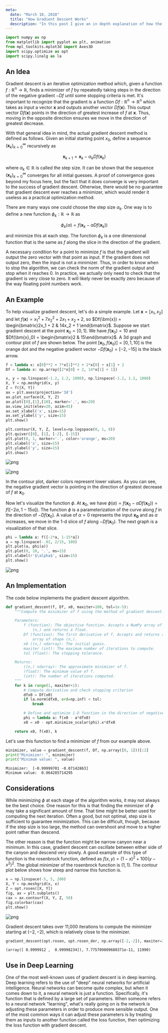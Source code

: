 ```yaml
---
meta:
  date: "March 18, 2018"
  title: "How Gradient Descent Works"
  description: "In this post I give an in depth explanation of how the gradient descent algorithm works along with an implementation in python."
---
```


```python
import numpy as np
from matplotlib import pyplot as plt, animation
from mpl_toolkits.mplot3d import Axes3D
import scipy.optimize as opt
import scipy.linalg as la
```

## An Idea

Gradient descent is an iterative optimization method which, given a function $f: \mathbb{R}^n \rightarrow \mathbb{R}$, finds a minimizer of $f$ by repeatedly taking steps in the direction of the negative gradient $-Df$ until some stopping criteria is met. It's important to recognize that the gradient is a function $Df: \mathbb{R}^n \rightarrow \mathbb{R}^n$ which takes as input a vector $\bm{x}$ and outputs another vector $Df(\bm{x})$. This output vector $Df(\bm{x})$ points in the direction of greatest increase of $f$ at $\bm{x}$. Thus, moving in the opposite direction ensures we move in the direction of greatest decrease.

With that general idea in mind, the actual gradient descent method is defined as follows. Given an initial starting point $x_0$, define a sequence $(\bm{x}_k)_{k=0}^{\infty}$ recursively as

$$\bm{x}_{k+1} = \bm{x}_k - \alpha_kDf(\bm{x}_k)$$

where $\alpha_k \in \mathbb{R}$ is called the step size. It can be shown that the sequence $(\bm{x}_k)_{k=0}^{\infty}$ converges for all initial guesses. A proof of convergence goes beyond my focus here, but the fact that it does converge is very important to the success of gradient descent. Otherwise, there would be no guarantee that gradient descent ever reaches a minimizer, which would render it useless as a practical optimization method.

There are many ways one could choose the step size $\alpha_k$. One way is to define a new function $\phi_k : \mathbb{R} \rightarrow \mathbb{R}$ as

$$\phi_k(\alpha) = f(\bm{x}_k - \alpha Df(\bm{x}_k))$$

and minimize this at each step. The function $\phi_k$ is a one dimensional function that is the same as $f$ along the slice in the direction of the gradient.

A necessary condition for a point to minimize $f$ is that the gradient will output the zero vector with that point as input. If the gradient does not output zero, then the input is not a minimizer. Thus, in order to know when to stop the algorithm, we can check the norm of the gradient output and stop when it reaches 0. In practice, we actually only need to check that the gradient is very close to zero. It will likely never be exactly zero because of the way floating point numbers work.

## An Example

To help visualize gradient descent, let's do a simple example. Let $\bm{x} = [x_1, x_2]$ and let $f(\bm{x}) = x_1^2 + 7x_2^2 + 2x_1 + x_2 + 2$, so $Df(\bm{x}) = \begin{bmatrix}2x_1 + 2 & 14x_2 + 1 \end{bmatrix}$. Suppose we start gradient descent at the point $\bm{x}_0 = [0, 1]$. We have $f(\bm{x}_0) = 10$ and $Df(\bm{x}_0) = \begin{bmatrix}2 & 15\end{bmatrix}$. A 3d graph and contour plot of $f$ are shown below. The point $[\bm{x}_0, f(\bm{x}_0)] = [0, 1, 10]$ is the orange dot and the negative gradient vector $-Df(\bm{x}_0) = [-2, -15]$ is the black arrow.

```python
f = lambda x: x[0]**2 + 7*x[1]**2 + 2*x[0] + x[1] + 2
Df = lambda x: np.array([2*x[0] + 2, 14*x[1] + 1])

x, y = np.linspace(-1.2, 1.2, 1000), np.linspace(-1.2, 1.2, 1000)
X, Y = np.meshgrid(x, y)
Z = f([X, Y])
ax = plt.axes(projection='3d')
ax.plot_surface(X, Y, Z)
ax.plot([0],[1],[10], marker='.', ms=20)
ax.view_init(elev=20, azim=45)
ax.set_xlabel('x', size=15)
ax.set_ylabel('y', size=15)
plt.show()

plt.contour(X, Y, Z, levels=np.logspace(0, 1, 8))
plt.quiver([0], [1], [-2], [-15])
plt.plot(0, 1, marker='.', color='orange', ms=20)
plt.xlabel('x', size=15)
plt.ylabel('y', size=15)
plt.show()
```

![png](../images/posts/gradient-descent/output_2_0.png)

![png](../images/posts/gradient-descent/output_2_1.png)

In the contour plot, darker colors represent lower values. As you can see, the negative gradient vector is pointing in the direction of greatest decrease of $f$ at $\bm{x}_0$.

Now let's visualize the function $\phi$. At $\bm{x}_0$, we have $\phi(\alpha) = f(\bm{x}_0 - \alpha Df(\bm{x}_0)) = f([-2\alpha, 1 - 15\alpha])$. The function $\phi$ is a parameterization of the curve along $f$ in the direction of $-Df(\bm{x}_0)$. A value of $\alpha = 0$ represents the input $\bm{x_0}$ and as $\alpha$ increases, we move in the 1-d slice of $f$ along $-Df(\bm{x}_0)$. The next graph is a visualization of that slice.

```python
phi = lambda a: f([-2*a, 1-15*a])
a = np.linspace(-.01, 2/15, 100)
plt.plot(a, phi(a))
plt.plot(0, 10, '.', ms=15)
plt.xlabel(r'$\alpha$', size=15)
plt.show()
```

![png](../images/posts/gradient-descent/output_4_0.png)

## An Implementation

The code below implements the gradient descent algorithm.

```python
def gradient_descent(f, Df, x0, maxiter=100, tol=1e-5):
    """Compute the minimizer of f using the method of gradient descent.

    Parameters:
        f (function): The objective function. Accepts a NumPy array of shape
            (n,) and returns a float.
        Df (function): The first derivative of f. Accepts and returns a NumPy
            array of shape (n,).
        x0 ((n,) ndarray): The initial guess.
        maxiter (int): The maximum number of iterations to compute.
        tol (float): The stopping tolerance.

    Returns:
        ((n,) ndarray): The approximate minimizer of f.
        (float): The minimum value of f.
        (int): The number of iterations computed.
    """
    for k in range(1, maxiter+1):
        # Compute derivative and check stopping criterion
        dfx0 = Df(x0)
        if la.norm(dfx0, ord=np.inf) < tol:
            break

        # Define and optimize 1-D function in the direction of negative gradient
        phi = lambda a: f(x0 - a*dfx0)
        x0 = x0 - opt.minimize_scalar(phi).x*dfx0

    return x0, f(x0), k
```

Let's use this function to find a minimizer of $f$ from our example above.

```python
minimizer, value = gradient_descent(f, Df, np.array([0, 1]))[:2]
print("Minimizer: ", minimizer)
print("Minimum value: ", value)
```

    Minimizer:  [-0.99999701 -0.07142863]
    Minimum value:  0.964285714295

## Considerations

While minimizing $\phi$ at each stage of the algorithm works, it may not always be the best choice. One reason for this is that finding the minimizer of $\phi$ may take a significant amount of time. That time might be better used for computing the next iteration. Often a good, but not optimal, step size is sufficient to guarantee minimization. This can be difficult, though, because if the step size is too large, the method can overshoot and move to a higher point rather than descend.

The other reason is that the function might be narrow canyon near a minimum. In this case, gradient descent can oscillate between either side of the canyon and descend very slowly. A good example of this type of function is the rosenbrock function, defined as $f(x,y) = (1-x)^2 + 100(y - x^2)^2$. The global minimizer of the rosenbrock function is $(1,1)$. The contour plot below shows how steep and narrow this function is.

```python
x = np.linspace(-5, 5, 200)
X, Y = np.meshgrid(x, x)
Z = opt.rosen([X, Y])
fig, ax = plt.subplots()
cax = ax.contourf(X, Y, Z, 50)
fig.colorbar(cax)
plt.show()
```

![png](../images/posts/gradient-descent/output_10_0.png)

Gradient descent takes over 11,000 iterations to compute the minimizer starting at $(-2,-2)$, which is relatively close to the minimizer.

```python
gradient_descent(opt.rosen, opt.rosen_der, np.array([-2,-2]), maxiter=20000)
```

    (array([ 0.9999912 ,  0.99998234]), 7.775709809680371e-11, 11990)

## Use in Deep Learning

One of the most well-known uses of gradient descent is in deep learning. Deep learning refers to the use of "deep" neural networks for artificial intelligence. Neural networks can become quite complex, but when it comes down to it, a neural network is just a function. Specifically, it's function that is defined by a large set of parameters. When someone refers to a neural network "learning", what's really going on is the network is adjusting these parameters in order to produce more sensible output. One of the most common ways it can adjust these parameters is by treating them as inputs to another function called the loss function, then optimizing the loss function with gradient descent.
